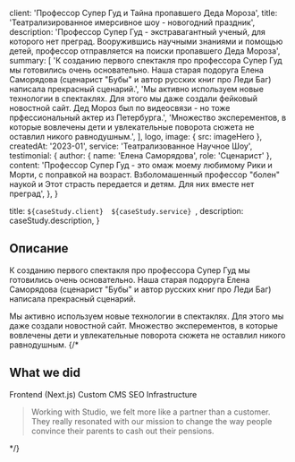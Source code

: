 
  client: 'Профессор Супер Гуд и Тайна пропавшего Деда Мороза',
  title: 'Театрализированное имерсивное шоу - новогодний праздник',
  description:
    'Профессор Супер Гуд - экстравагантный ученый, для которого нет преград. Вооружившись научными знаниями и помощью детей, профессор отправляется на поиски пропавшего Деда Мороза',
  summary: [
    'К созданию первого спектакля про профессора Супер Гуд мы готовились очень основательно. Наша старая подоруга Елена Саморядова (сценарист "Бубы" и автор русских книг про Леди Баг) написала прекрасный сценарий.',
    'Мы активно используем новые технологии в спектаклях. Для этого мы даже создали фейковый новостной сайт. Дед Мороз был по видеосвязи - но тоже прфессиональный актер из Петербурга.',
    'Множество эксперементов, в которые вовлечены дети и увлекательные поворота сюжета не оставлил никого равнодушным.',
  ],
  logo,
  image: { src: imageHero },
  createdAt: '2023-01',
  service: 'Театрализованное Научное Шоу',
  testimonial: {
    author: { name: 'Елена Саморядова', role: 'Сценарист' },
    content:
      'Профессор Супер Гуд - это омаж моему любимому Рики и Морти, с поправкой на возраст. Взболомашенный профессор "болен" наукой и Этот страсть передается и детям. Для них вместе нет преград',
  },
}

  title: `${caseStudy.client}  ${caseStudy.service} `,
  description: caseStudy.description,
}

## Описание

К созданию первого спектакля про профессора Супер Гуд мы готовились очень основательно. Наша старая подоруга Елена Саморядова (сценарист "Бубы" и автор русских книг про Леди Баг) написала прекрасный сценарий.

Мы активно используем новые технологии в спектаклях. Для этого мы даже создали новостной сайт.
Множество эксперементов, в которые вовлечены дети и увлекательные поворота сюжета не оставлил никого равнодушным.
{/* 
## What we did

<TagList>
  <TagListItem>Frontend (Next.js)</TagListItem>
  <TagListItem>Custom CMS</TagListItem>
  <TagListItem>SEO</TagListItem>
  <TagListItem>Infrastructure</TagListItem>
</TagList>

<Blockquote
  author={{ name: 'Debra Fiscal', role: 'CEO of FamilyFund' }}
  image={{ src: imageDebraFiscal }}
>
  Working with Studio, we felt more like a partner than a customer. They really
  resonated with our mission to change the way people convince their parents to
  cash out their pensions.
</Blockquote>

<StatList>
  <StatListItem value="25%" label="Less traffic" />
  <StatListItem value="10x" label="Page load times" />
  <StatListItem value="15%" label="Higher infra costs" />
  <StatListItem value="$1.2M" label="Legal fees" />
</StatList> */}
